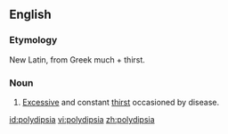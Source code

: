 ==English==

===Etymology===
New Latin, from Greek much + thirst.

===Noun===
{{en-noun|-}}

# {{medicine}} [[Excessive]] and constant [[thirst]] occasioned by disease.

[[id:polydipsia]]
[[vi:polydipsia]]
[[zh:polydipsia]]